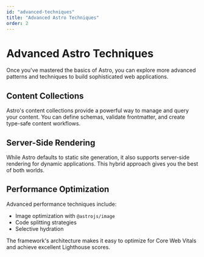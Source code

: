 ```yaml
---
id: "advanced-techniques"
title: "Advanced Astro Techniques"
order: 2
---
```


# Advanced Astro Techniques

Once you've mastered the basics of Astro, you can explore more advanced patterns and techniques to build sophisticated web applications.

## Content Collections

Astro's content collections provide a powerful way to manage and query your content. You can define schemas, validate frontmatter, and create type-safe content workflows.

## Server-Side Rendering

While Astro defaults to static site generation, it also supports server-side rendering for dynamic applications<FootnoteRef id="DEF_456" registry={props.registry} />. This hybrid approach gives you the best of both worlds.

## Performance Optimization

Advanced performance techniques<FootnoteRef id="GHI_789" registry={props.registry} /> include:

- Image optimization with `@astrojs/image`
- Code splitting strategies
- Selective hydration

The framework's architecture makes it easy to optimize for Core Web Vitals and achieve excellent Lighthouse scores.